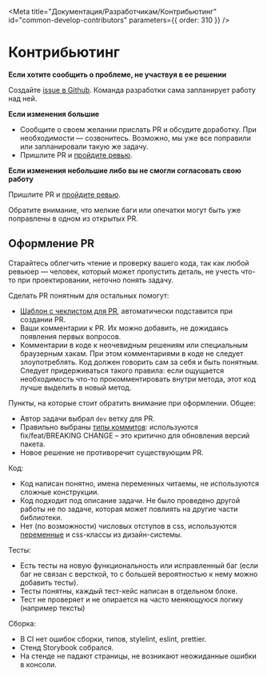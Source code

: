 
<Meta
  title="Документация/Разработчикам/Контрибьютинг"
  id="common-develop-contributors"
  parameters={{ order: 310 }}
/>

# Контрибьютинг

**Если хотите сообщить о проблеме, не участвуя в ее решении**

Создайте [issue в Github](https://github.com/gazprom-neft/consta-uikit/issues/new). Команда разработки сама запланирует работу над ней.

**Если изменения большие**

- Сообщите о своем желании прислать PR и обсудите доработку. При необходимости — созвонитесь. Возможно, мы уже все поправили или запланировали такую же задачу.
- Пришлите PR и [пройдите ревью](/?path=/docs/common-develop-review--page).

**Если изменения небольшие либо вы не смогли согласовать свою работу**

Пришлите PR и [пройдите ревью](/?path=/docs/common-develop-review--page).

Обратите внимание, что мелкие баги или опечатки могут быть уже поправлены в одном из открытых PR.

## Оформление PR

Старайтесь облегчить чтение и проверку вашего кода, так как любой ревьюер — человек, который может пропустить деталь, не учесть что-то при проектировании, неточно понять задачу.

Сделать PR понятным для остальных помогут:

- [Шаблон с чеклистом для PR](https://github.com/gazprom-neft/consta-widgets-new/blob/master/.github/pull_request_template.md), автоматически подставится при создании PR.
- Ваши комментарии к PR. Их можно добавить, не дожидаясь появления первых вопросов.
- Комментарии в коде к неочевидным решениям или специальным браузерным хакам. При этом комментариями в коде не следует злоупотреблять. Код должен говорить сам за себя и быть понятным.
  Следует придерживаться такого правила: если ощущается необходимость что-то прокомментировать внутри метода, этот код лучше выделить в новый метод.

Пункты, на которые стоит обратить внимание при оформлении.
Общее:

- Автор задачи выбрал `dev` ветку для PR.
- Правильно выбраны [типы коммитов](/?path=/docs/common-develop-commits-style--page): используются fix/feat/BREAKING CHANGE – это критично для обновления версий пакета.
- Новое решение не противоречит существующим PR.

Код:

- Код написан понятно, имена переменных читаемы, не используются сложные конструкции.
- Код подходит под описание задачи. Не было проведено другой работы не по задаче, которая может повлиять на другие части библиотеки.
- Нет (по возможности) числовых отступов в css, используются [переменные](https://github.com/gazprom-neft/consta-uikit/tree/master/src/components/Theme) и css-классы из дизайн-системы.

Тесты:

- Есть тесты на новую функциональность или исправленный баг (если баг не связан с версткой, то с большей вероятностью к нему можно добавить тесты).
- Тесты понятны, каждый тест-кейс написан в отдельном блоке.
- Тест не проверяет и не опирается на часто меняющуюся логику (например тексты)

Сборка:

- В CI нет ошибок сборки, типов, stylelint, eslint, prettier.
- Стенд Storybook собрался.
- На стенде не падают страницы, не возникают неожиданные ошибки в консоли.
